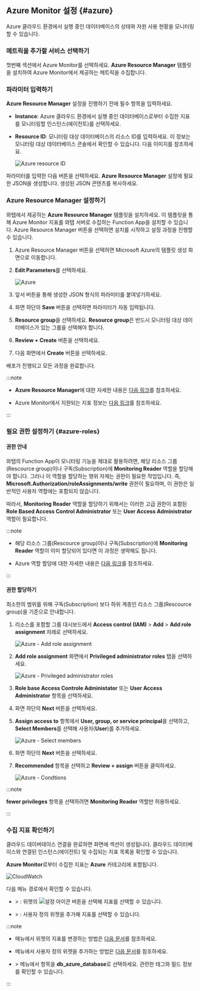 ## Azure Monitor 설정 {#azure}

Azure 클라우드 환경에서 실행 중인 데이터베이스의 상태와 자원 사용 현황을 모니터링할 수 있습니다.

### 메트릭을 추가할 서비스 선택하기

<ImgLang img="db-cloudsettings-select-service-azure.png" desc="Azure" />

첫번째 섹션에서 <UI>Azure Monitor</UI>를 선택하세요. **Azure Resource Manager** 템플릿을 설치하여 Azure Monitor에서 제공하는 메트릭을 수집합니다.

### 파라미터 입력하기

**Azure Resource Manager** 설정을 진행하기 전에 필수 항목을 입력하세요.

<ImgLang img="db-cloudsettings-azure-input-parameters.png" desc="Azure parameter" />

* **Instance**: Azure 클라우드 환경에서 실행 중인 데이터베이스로부터 수집한 지표를 모니터링할 인스턴스(에이전트)를 선택하세요.

* **Resource ID**: 모니터링 대상 데이터베이스의 리소스 ID를 입력하세요. 이 정보는 모니터링 대상 데이터베이스 콘솔에서 확인할 수 있습니다. 다음 이미지를 참조하세요.

  ![Azure resource ID](/img/db-cloudsettings-azure-resourceid.png)

파라미터를 입력한 다음 <Cmdname sid="BTN08639" className="uitext" /> 버튼을 선택하세요. **Azure Resource Manager** 설정에 필요한 JSON을 생성합니다. 생성된 JSON 콘텐츠를 복사하세요.

### Azure Resource Manager 설정하기

와탭에서 제공하는 **Azure Resource Manager** 템플릿을 설치하세요. 이 템플릿을 통해 Azure Monitor 지표를 와탭 서버로 수집하는 Function App을 설치할 수 있습니다. <UI>Azure Resource Manager</UI> <Cmdname sid="setting" className="uitext" /> 버튼을 선택하면 설치를 시작하고 설정 과정을 진행할 수 있습니다.

<ImgLang img="db-cloudsettings-set-resource-manager.png" desc="Azure Resource Manager" />

1. <UI>Azure Resource Manager</UI> <Cmdname sid="setting" className="uitext" /> 버튼을 선택하면 Microsoft Azure의 템플릿 생성 화면으로 이동합니다.

1. **Edit Parameters**를 선택하세요.

    ![Azure](/img/db-cloudsettings-azure-template.png)

1. 앞서 <Cmdname sid="BTN08639" className="uitext" /> 버튼을 통해 생성한 JSON 형식의 파라미터를 붙여넣기하세요.

    <ImgLang img="db-cloudsettings-azure-edit-parameters.png" desc="Edit parameters" />

1. 화면 하단의 **Save** 버튼을 선택하면 파라미터가 자동 입력됩니다.

1. **Resource group**을 선택하세요. **Resource group**은 반드시 모니터링 대상 데이터베이스가 있는 그룹을 선택해야 합니다.

    <ImgLang img="db-cloudsettings-azure-project-details.png" desc="Azure" />

1. **Review \+ Create** 버튼을 선택하세요.

1. 다음 화면에서 **Create** 버튼을 선택하세요.

배포가 진행되고 모든 과정을 완료합니다.

:::note

* **Azure Resource Manager**에 대한 자세한 내용은 [다음 링크](https://learn.microsoft.com/azure/azure-resource-manager/management/overview)를 참조하세요.

* Azure Monitor에서 지원되는 지표 정보는 [다음 링크](https://learn.microsoft.com/azure/azure-monitor/reference/metrics-index)를 참조하세요.

:::

### 필요 권한 설정하기 {#azure-roles}

#### 권한 안내

와탭의 Function App이 모니터링 기능을 제대로 활용하려면, 해당 리소스 그룹(Rescource group)이나 구독(Subscription)에 **Monitoring Reader** 역할을 할당해야 합니다. 그러나 이 역할을 할당하는 행위 자체는 권한이 필요한 작업입니다. 즉, **Microsoft.Authorization/roleAssignments/write** 권한이 필요하며, 이 권한은 일반적인 사용자 역할에는 포함되지 않습니다.

따라서, **Monitoring Reader** 역할을 할당하기 위해서는 이러한 고급 권한이 포함된 **Role Based Access Control Administrator** 또는 **User Access Administrator** 역할이 필요합니다.

:::note

* 해당 리소스 그룹(Rescource group)이나 구독(Subscription)에 **Monitoring Reader** 역할이 이미 할당되어 있다면 이 과정은 생략해도 됩니다.

* Azure 역할 할당에 대한 자세한 내용은 [다음 링크](https://learn.microsoft.com/azure/role-based-access-control/role-assignments-portal#prerequisites)를 참조하세요.

:::

#### 권한 할당하기

최소한의 범위를 위해 구독(Subscription) 보다 하위 계층인 리소스 그룹(Rescource group)을 기준으로 안내합니다.

1. 리소스를 포함할 그룹 대시보드에서 **Access control (IAM)** &gt; **Add** &gt; **Add role assignment** 차례로 선택하세요.

    ![Azure - Add role assignment](/img/db-cloudsettings-azure-add-role.png)

1. **Add role assignment** 화면에서 **Privileged administrator roles** 탭을 선택하세요.

    ![Azure - Privileged administrator roles](/img/db-cloudsettings-azure-assignment.png)

1. **Role base Access Controle Administator** 또는 **User Access Administrator** 항목을 선택하세요.

1. 화면 하단의 **Next** 버튼을 선택하세요.

1. **Assign access to** 항목에서 **User, group, or service principal**을 선택하고, **Select Members**를 선택해 사용자(**User**)를 추가하세요.

    ![Azure - Select members](/img/db-cloudsettings-azure-assignment-user.png)

1. 화면 하단의 **Next** 버튼을 선택하세요.

1. **Recommended** 항목을 선택하고 **Review + assign** 버튼을 클릭하세요.

    ![Azure - Condtions](/img/db-cloudsettings-azure-conditions.png)

:::note

**fewer privileges** 항목을 선택하려면 **Monitoring Reader** 역할만 허용하세요.

:::

### 수집 지표 확인하기

클라우드 데이버테이스 연결을 완료하면 화면에 <Cmdname sid="TTL08633" className="uitext" /> 섹션이 생성됩니다. 클라우드 데이터베이스와 연결된 인스턴스(에이전트) 및 수집되는 지표 목록을 확인할 수 있습니다.

<ImgLang img="db-cloudsettings-added-azure-cloud-services.png" desc="Cloud Services" />

**Azure Monitor**로부터 수집한 지표는 **Azure** 카테고리에 포함됩니다.

![CloudWatch](/img/db-cloudsettings-check-metrics-category-aws.png)

다음 메뉴 경로에서 확인할 수 있습니다.

* <Cmdname sid="side_dashboard" className="uitext" /> &gt; <Cmdname sid="side_dbMonitoring" className="uitext" />: 위젯의 ![설정 아이콘](/img/ico-setting.svg) 버튼을 선택해 지표를 선택할 수 있습니다.

* <Cmdname sid="side_dashboard" className="uitext" /> &gt; <Cmdname sid="side_multiInstance" className="uitext" />: 사용자 정의 위젯을 추가해 지표를 선택할 수 있습니다.

:::note

* <Cmdname sid="side_dbMonitoring" className="uitext" /> 메뉴에서 위젯의 지표를 변경하는 방법은 [다음 문서](instance-monitoring#selectmetrics)를 참조하세요.

* <Cmdname sid="side_multiInstance" className="uitext" /> 메뉴에서 사용자 정의 위젯을 추가하는 방법은 [다음 문서](multi-instance-monitoring#customwidget)를 참조하세요.

* <Cmdname sid="side_analysis" className="uitext" /> &gt; <Cmdname sid="side_metricsSearch" className="uitext" /> 메뉴에서 <Cmdname sid="category" className="uitext" /> 항목을 **db_azure_database**로 선택하세요. 관련한 태그와 필드 정보를 확인할 수 있습니다.

:::